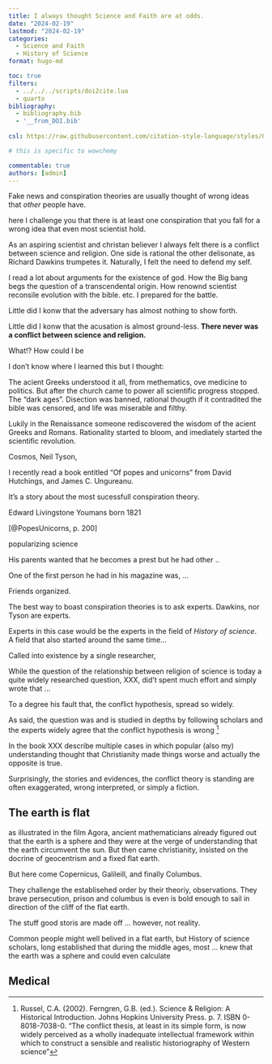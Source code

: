 ```yaml
---
title: I always thought Science and Faith are at odds.
date: "2024-02-19"
lastmod: "2024-02-19"
categories: 
  - Science and Faith
  - History of Science
format: hugo-md

toc: true
filters:
  - ../../../scripts/doi2cite.lua
  - quarto
bibliography:
  - bibliography.bib
  - '__from_DOI.bib'
  
csl: https://raw.githubusercontent.com/citation-style-language/styles/0749a19b8306f2e8dcb9bf1a2e3a6992666030ac/nature.csl

# this is specific to wowchemy

commentable: true
authors: [admin] 
---
```



<!-- Conspiration theory -->
Fake news and conspiration theories are usually thought of wrong ideas that _other_ people have. 

here I challenge you that there is at least one conspiration that you fall for a wrong idea that even most scientist hold. 




<!-- my story.  -->

As an aspiring scientist and christan believer
I always felt there is a conflict between science and religion.
One side is rational the other delisonate, as Richard Dawkins trumpetes it. 
Naturally, I felt the need to defend my self. 

I read a lot about arguments for the existence of god.
How the Big bang begs the question of a transcendental origin.
How renownd scientist reconsile evolution with the bible. etc. 
I prepared for the battle.


Little did I konw that the 
adversary has almost nothing to show forth.


Little did I konw that the acusation is almost ground-less.
**There never was a conflict between science and religion.**

What!? How could I be 


<!--Wrong ideas spelled out -->
I don't know where I learned this but I thought:

The acient Greeks understood it all, from methematics, ove medicine to politics. But after the church came to power all scientific progress stopped. The "dark ages". Disection was banned, rational thougth if it contradited the bible was censored, and life was miserable and filthy.

Lukily in the Renaissance someone rediscovered the wisdom of the acient Greeks and Romans. Rationality started to bloom, and imediately started the scientific revolution. 



Cosmos, Neil Tyson, 




<!--The book -->

I recently read a book entitled "Of popes and unicorns" from David Hutchings,
and James C. Ungureanu. 

It's a story about the most sucessfull conspiration theory.


<!-- How it started -->

Edward Livingstone Youmans
born 1821

[@PopesUnicorns, p. 200]

popularizing science

His parents wanted that he becomes a prest but he had other ..




One of the first person he had in his magazine was, ... 


Friends organized. 



<!-- The experts  -->

The best way to boast conspiration theories is to ask experts. 
Dawkins, nor Tyson are experts. 


Experts in this case would be the experts in the field of _History of science_. A field that also started around the same time...


Called into existence by a single researcher, 


While the question of the relationship between religion of science is today a quite widely researched question, XXX, did't spent much effort and simply wrote that  ...

To a degree his fault that, the conflict hypothesis, spread so widely. 

As said, the question was and is studied in depths by following scholars and the experts widely agree that the conflict hypothesis is wrong ^[Russel, C.A. (2002). Ferngren, G.B. (ed.). Science & Religion: A Historical Introduction. Johns Hopkins University Press. p. 7. ISBN 0-8018-7038-0. "The conflict thesis, at least in its simple form, is now widely perceived as a wholly inadequate intellectual framework within which to construct a sensible and realistic historiography of Western science"]



<!-- Before Christianity the world was not scientific -->


In the book XXX describe multiple cases in which popular (also my) understanding thought that Christianity made things worse and actually the opposite is true. 

Surprisingly, the stories and evidences, the conflict theory is standing are often exaggerated, wrong interpreted, or simply a fiction. 


## The earth is flat

as illustrated in the film Agora,
ancient mathematicians already figured out that the earth is a sphere and 
they were at the verge of understanding that the earth circumvent the sun. But then came christianity, insisted on the docrine of geocentrism and a fixed flat earth.

But here come Copernicus, Galileill, and finally Columbus. 

They challenge the establisehed order by their theoriy, observations. They brave persecution, prison and columbus is even is bold enough to sail in direction of the cliff of the flat earth.

The stuff good storis are made off ... however, not reality. 



Common people might well belived in a flat earth, but 
History of science scholars, long established that during the middle ages, most ...
knew that the earth was a sphere and could even calculate 









## Medical

